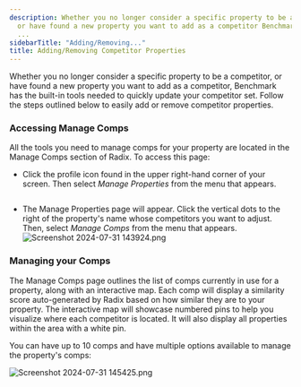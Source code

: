 ```yaml
---
description: Whether you no longer consider a specific property to be a competitor
  or have found a new property you want to add as a competitor Benchmark has the builtin
  ...
sidebarTitle: "Adding/Removing..."
title: Adding/Removing Competitor Properties
---
```


Whether you no longer consider a specific property to be a competitor, or have found a new property you want to add as a competitor, Benchmark has the built-in tools needed to quickly update your competitor set. Follow the steps outlined below to easily add or remove competitor properties. 


### Accessing Manage Comps


All the tools you need to manage comps for your property are located in the Manage Comps section of Radix. To access this page:


* Click the profile icon found in the upper right-hand corner of your screen. Then select *Manage Properties* from the menu that appears.


<Frame>
  <img src="/images/radix/1ab82afec7b8c55e7a79a83bd88b59e8403515a2.png" alt="" />
</Frame>


* The Manage Properties page will appear. Click the vertical dots to the right of the property's name whose competitors you want to adjust. Then, select *Manage Comps* from the menu that appears. ![Screenshot 2024-07-31 143924.png](/images/radix/a042c6993b5100d4c56ec2a9a3fc0bf0da63d0f8.png)


### Managing your Comps


The Manage Comps page outlines the list of comps currently in use for a property, along with an interactive map. Each comp will display a similarity score auto-generated by Radix based on how similar they are to your property. The interactive map will showcase numbered pins to help you visualize where each competitor is located. It will also display all properties within the area with a white pin.


You can have up to 10 comps and have multiple options available to manage the property's comps:


<Steps>
  <Step title="**CompMatch (Recommended Comps):** CompMatch uses an advanced algorithm to generate competitor recommendations for you based on how similar a property is to yours. Learn more about the CompMatch algorithm and how to add recommended comps by clicking [here.](kb://article/zendesk:radix:19966348215565)">
  </Step>
  <Step title="**Add comps from the map:** You can leverage our built-in map feature to locate and view properties within close proximity to yours.">
  </Step>
  <Step title="**Search comps by name or address:** You can directly search for a property by its name or address when you have that information.">
  </Step>
  <Step title="**Deleting a comp:** Simply click the trash icon next to a property's name to remove them as a comp.">
  </Step>
</Steps>


<Frame>
  <img src="/images/radix/50d987c5c283848e3e725adc69a56d3eb5653eb5.png" alt="Screenshot 2024-07-31 145425.png" />
</Frame>
